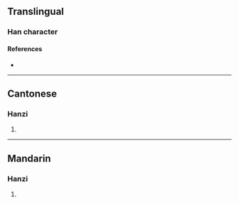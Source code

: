 {{character info/new}}
==Translingual==

===Han character===
{{Han char|rn=75|rad=木|as=07|sn=11|four=47947|canj=DSME|ids=⿰木⿳彐冖又}}

====References====
* {{Han ref|kx=0530.150|dkj=14876|dj=0918.130|hdz=21221.070|uh=68AB|ud=26795|bh=D5B7|bd=54711}}

----

==Cantonese==

===Hanzi===
{{yue-hanzi|jyut=[[cam1]], [[caam1]]|y=cham1, chaam1}}

# {{defn|lang=yue|sort=木07}}

----

==Mandarin==

===Hanzi===
{{cmn-hanzi|pin=[[qǐn]] ([[qin3]]), [[qīn]] ([[qin1]])|wg=ch'in<sup>3</sup>, ch'in<sup>1</sup>}}

# {{defn|lang=cmn|sort=木07}}